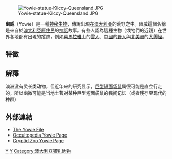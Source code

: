 [[File:Yowie-statue-Kilcoy-Queensland.JPG|thumb]]

'''幽威'''（Yowie）是一種[[神秘生物列表|神秘生物]]，傳說出現在[[澳大利亚|澳大利亚]]的荒野之中。幽威這個名稱是來自於[[澳大利亞原住民|澳大利亞原住民]]的[[神話|神話]]故事。有些人認為這種生物（或牠們的近親）在世界各地都有出現的蹤跡，例如[[喜馬拉雅山|喜馬拉雅山]]的[[雪人_(傳說生物)|雪人]]、[[中國|中國]]的[[野人|野人]]與[[北美洲|北美洲]]的[[大脚怪|大脚怪]]。

== 特徵 ==
== 解釋 ==
澳洲没有灵长类动物，但近年来的研究显示，[[巨型短面袋鼠|巨型短面袋鼠]]属很可能是直立行走的，所以幽微可能是当地土著对某种巨型短面袋鼠的民间记忆（或者残存至现代的种群）

== 外部連結 ==
* [http://www.yowiefile.com/ The Yowie File] {{Wayback|url=http://www.yowiefile.com/ |date=20080509140650 }}
* [http://www.occultopedia.com/y/yowie.htm Occultopedia Yowie Page] {{Wayback|url=http://www.occultopedia.com/y/yowie.htm |date=20080622163047 }}
* [http://www.newanimal.org/yowie.htm Cryptid Zoo Yowie Page] {{Wayback|url=http://www.newanimal.org/yowie.htm |date=20080621224439 }}

[[Category:人型神秘生物|Y]]
[[Category:澳大利亞傳說生物|Y]]
[[Category:澳大利亞哺乳動物|Category:澳大利亞哺乳動物]]